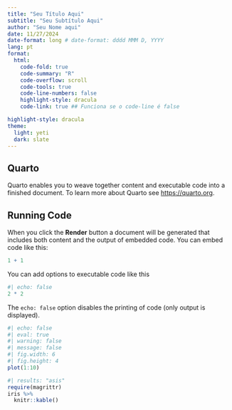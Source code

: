 ```yaml
---
title: "Seu Título Aqui"
subtitle: "Seu Subtítulo Aqui"
author: "Seu Nome aqui"
date: 11/27/2024
date-format: long # date-format: dddd MMM D, YYYY   
lang: pt
format: 
  html:
    code-fold: true
    code-summary: "R"
    code-overflow: scroll
    code-tools: true
    code-line-numbers: false
    highlight-style: dracula
    code-link: true ## Funciona se o code-line é false

highlight-style: dracula
theme: 
  light: yeti
  dark: slate
---
```


## Quarto

Quarto enables you to weave together content and executable code into a finished document. To learn more about Quarto see <https://quarto.org>.

## Running Code

When you click the **Render** button a document will be generated that includes both content and the output of embedded code. You can embed code like this:

```r
1 + 1
```

You can add options to executable code like this

```r
#| echo: false
2 * 2
```

The `echo: false` option disables the printing of code (only output is displayed).

```r
#| echo: false
#| eval: true
#| warning: false
#| message: false
#| fig.width: 6
#| fig.height: 4
plot(1:10)
```


```r
#| results: "asis"
require(magrittr)
iris %>% 
  knitr::kable()
```


